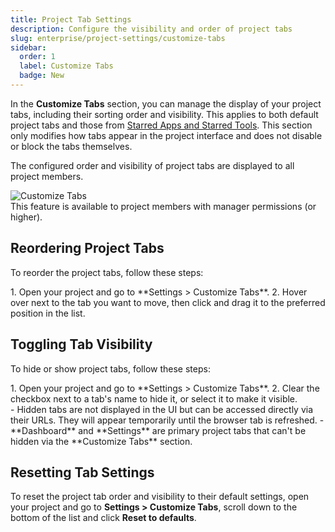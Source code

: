 ```yaml
---
title: Project Tab Settings
description: Configure the visibility and order of project tabs
slug: enterprise/project-settings/customize-tabs
sidebar:
  order: 1
  label: Customize Tabs
  badge: New
---
```



In the **Customize Tabs** section, you can manage the display of your project tabs, including their sorting order and visibility. This applies to both default project tabs and those from [Starred Apps and Starred Tools](/enterprise/integrations/#starred-apps). This section only modifies how tabs appear in the project interface and does not disable or block the tabs themselves.

The configured order and visibility of project tabs are displayed to all project members.

<Image src={customizeTabs} alt="Customize Tabs" class="width-2xl" />

<Aside title="Permissions">
  This feature is available to project members with manager permissions (or higher).
</Aside>

## Reordering Project Tabs

To reorder the project tabs, follow these steps:

<Steps>
  1. Open your project and go to **Settings > Customize Tabs**.
  2. Hover over <Icon name="material-symbols:drag-indicator" class="inline-icon" /> next to the tab you want to move, then click and drag it to the preferred position in the list.
</Steps>

## Toggling Tab Visibility

To hide or show project tabs, follow these steps:

<Steps>
  1. Open your project and go to **Settings > Customize Tabs**.
  2. Clear the checkbox next to a tab's name to hide it, or select it to make it visible.
</Steps>

<Aside>
  - Hidden tabs are not displayed in the UI but can be accessed directly via their URLs. They will appear temporarily until the browser tab is refreshed.
  - **Dashboard** and **Settings** are primary project tabs that can't be hidden via the **Customize Tabs** section.
</Aside>

## Resetting Tab Settings

To reset the project tab order and visibility to their default settings, open your project and go to **Settings > Customize Tabs**, scroll down to the bottom of the list and click **Reset to defaults**.
